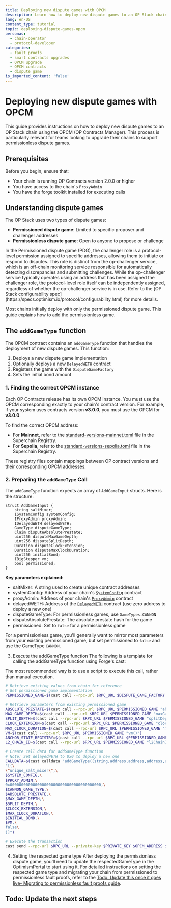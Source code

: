 ```yaml
---
title: Deploying new dispute games with OPCM
description: Learn how to deploy new dispute games to an OP Stack chain using OPCM
lang: en-US
content_type: tutorial
topic: deploying-dispute-games-opcm
personas:
  - chain-operator
  - protocol-developer
categories:
  - fault proofs
  - smart contracts upgrades
  - OPCM upgrade
  - OPCM contracts
  - dispute game
is_imported_content: 'false'
---
```



# Deploying new dispute games with OPCM

This guide provides instructions on how to deploy new dispute games to an OP Stack chain using the OPCM (OP Contracts Manager). This process is particularly relevant for teams looking to upgrade their chains to support permissionless dispute games.

## Prerequisites

Before you begin, ensure that:

*   Your chain is running OP Contracts version 2.0.0 or higher
*   You have access to the chain's `ProxyAdmin`
*   You have the forge toolkit installed for executing calls

## Understanding dispute games

The OP Stack uses two types of dispute games:

*   **Permissioned dispute game**: Limited to specific proposer and challenger addresses
*   **Permissionless dispute game**: Open to anyone to propose or challenge

<Callout type="warning">
  In the Permissioned dispute game (PDG), the challenger role is a protocol-level permission assigned to specific addresses, allowing them to initiate or respond to disputes. This role is distinct from the op-challenger service, which is an off-chain monitoring service responsible for automatically detecting discrepancies and submitting challenges.
  While the op-challenger service typically operates using an address that has been assigned the challenger role, the protocol-level role itself can be independently assigned, regardless of whether the op-challenger service is in use.
  Refer to the [OP Stack configurability spec](https://specs.optimism.io/protocol/configurability.html) for more details.
</Callout>

Most chains initially deploy with only the permissioned dispute game. This guide explains how to add the permissionless game.

## The `addGameType` function

The OPCM contract contains an `addGameType` function that handles the deployment of new dispute games. This function:

1.  Deploys a new dispute game implementation
2.  Optionally deploys a new `DelayedWETH` contract
3.  Registers the game with the `DisputeGameFactory`
4.  Sets the initial bond amount

### 1. Finding the correct OPCM instance

Each OP Contracts release has its own OPCM instance. You must use the OPCM corresponding exactly to your chain's contract version. For example, if your system uses contracts version **v3.0.0**, you must use the OPCM for **v3.0.0**.

To find the correct OPCM address:

*   For **Mainnet**, refer to the [standard-versions-mainnet.toml](https://github.com/ethereum-optimism/superchain-registry/blob/main/validation/standard/standard-versions-mainnet.toml) file in the Superchain Registry.
*   For **Sepolia**, refer to the [standard-versions-sepolia.toml](https://github.com/ethereum-optimism/superchain-registry/blob/main/validation/standard/standard-versions-sepolia.toml) file in the Superchain Registry.

These registry files contain mappings between OP contract versions and their corresponding OPCM addresses.

### 2. Preparing the `addGameType` Call

The `addGameType` function expects an array of `AddGameInput` structs. Here is the structure:

```solidity
struct AddGameInput {
    string saltMixer;
    ISystemConfig systemConfig;
    IProxyAdmin proxyAdmin;
    IDelayedWETH delayedWETH;
    GameType disputeGameType;
    Claim disputeAbsolutePrestate;
    uint256 disputeMaxGameDepth;
    uint256 disputeSplitDepth;
    Duration disputeClockExtension;
    Duration disputeMaxClockDuration;
    uint256 initialBond;
    IBigStepper vm;
    bool permissioned;
}
```

**Key parameters explained:**

*   saltMixer: A string used to create unique contract addresses
*   systemConfig: Address of your chain's [`SystemConfig`](https://github.com/ethereum-optimism/optimism/blob/6dc586d551f55b2b3a607cfcca9d3d272dec84d7/packages/contracts-bedrock/src/L1/SystemConfig.sol) contract
*   proxyAdmin: Address of your chain's [`ProxyAdmin`](https://github.com/ethereum-optimism/optimism/blob/6dc586d551f55b2b3a607cfcca9d3d272dec84d7/packages/contracts-bedrock/src/universal/ProxyAdmin.sol) contract
*   delayedWETH: Address of the [`DelayedWETH`](https://github.com/ethereum-optimism/optimism/blob/6dc586d551f55b2b3a607cfcca9d3d272dec84d7/packages/contracts-bedrock/src/dispute/DelayedWETH.sol) contract (use zero address to deploy a new one)
*   disputeGameType: For permissionless games, use `GameTypes.CANNON`
*   disputeAbsolutePrestate: The absolute prestate hash for the game
*   permissioned: Set to `false` for a permissionless game

For a permissionless game, you'll generally want to mirror most parameters from your existing permissioned game, but set permissioned to `false` and use the GameType `CANNON`.

3.  Execute the addGameType function
    The following is a template for calling the addGameType function using Forge's cast:

<Callout type="info">
  The most recommended way is to use a script to execute this call, rather than manual execution.
</Callout>

```bash
# Retrieve existing values from chain for reference
# Get permissioned game implementation
PERMISSIONED_GAME=$(cast call --rpc-url $RPC_URL $DISPUTE_GAME_FACTORY "gameImpls(uint32)" $PERMISSIONED_GAME_TYPE)

# Retrieve parameters from existing permissioned game
ABSOLUTE_PRESTATE=$(cast call --rpc-url $RPC_URL $PERMISSIONED_GAME "absolutePrestate()")
MAX_GAME_DEPTH=$(cast call --rpc-url $RPC_URL $PERMISSIONED_GAME "maxGameDepth()")
SPLIT_DEPTH=$(cast call --rpc-url $RPC_URL $PERMISSIONED_GAME "splitDepth()")
CLOCK_EXTENSION=$(cast call --rpc-url $RPC_URL $PERMISSIONED_GAME "clockExtension()")
MAX_CLOCK_DURATION=$(cast call --rpc-url $RPC_URL $PERMISSIONED_GAME "maxClockDuration()")
VM=$(cast call --rpc-url $RPC_URL $PERMISSIONED_GAME "vm()")
ANCHOR_STATE_REGISTRY=$(cast call --rpc-url $RPC_URL $PERMISSIONED_GAME "anchorStateRegistry()")
L2_CHAIN_ID=$(cast call --rpc-url $RPC_URL $PERMISSIONED_GAME "l2ChainId()")

# Create call data for addGameType function
# Note: Set delayedWETH to 0x0 to deploy a new one
CALLDATA=$(cast calldata "addGameType((string,address,address,address,uint32,bytes32,uint256,uint256,uint64,uint64,uint256,address,bool)[])" \
"[(\
\"unique_salt_mixer\",\
$SYSTEM_CONFIG,\
$PROXY_ADMIN,\
0x0000000000000000000000000000000000000000,\
$CANNON_GAME_TYPE,\
$ABSOLUTE_PRESTATE,\
$MAX_GAME_DEPTH,\
$SPLIT_DEPTH,\
$CLOCK_EXTENSION,\
$MAX_CLOCK_DURATION,\
$INITIAL_BOND,\
$VM,\
false\
)]")

# Execute the transaction
cast send --rpc-url $RPC_URL --private-key $PRIVATE_KEY $OPCM_ADDRESS $CALLDATA
```

4.  Setting the respected game type
    After deploying the permissionless dispute game, you'll need to update the respectedGameType in the OptimismPortal to start using it.
    For detailed instructions on setting the respected game type and migrating your chain from permissioned to permissionless fault proofs, refer to the [Todo: Update this once it goes live- Migrating to permissionless fault proofs guide](https://deploy-preview-1539--docs-optimism.netlify.app/operators/chain-operators/tutorials/migrating-permissionless).

## Todo: Update the next steps
